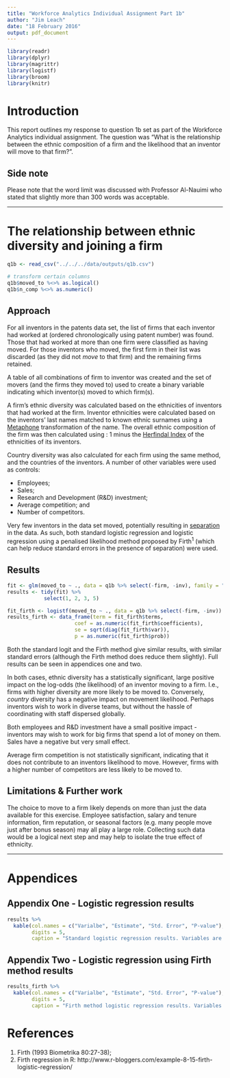 ```yaml
---
title: "Workforce Analytics Individual Assignment Part 1b"
author: "Jim Leach"
date: "18 February 2016"
output: pdf_document
---
```


```r
library(readr)
library(dplyr)
library(magrittr)
library(logistf)
library(broom)
library(knitr)
```

# Introduction

This report outlines my response to question 1b set as part of the Workforce Analytics individual assignment. The question was "What is the relationship between the ethnic composition of a firm and the likelihood that an inventor will move to that firm?".

## Side note

Please note that the word limit was discussed with Professor Al-Nauimi who stated that slightly more than 300 words was acceptable.

***

# The relationship between ethnic diversity and joining a firm

```r
q1b <- read_csv("../../../data/outputs/q1b.csv")

# transform certain columns
q1b$moved_to %<>% as.logical()
q1b$n_comp %<>% as.numeric()
```

## Approach

For all inventors in the patents data set, the list of firms that each inventor had worked at (ordered chronologically using patent number) was found. Those that had worked at more than one firm were classified as having moved. For those inventors who moved, the first firm in their list was discarded (as they did not _move_ to that firm) and the remaining firms retained. 

A table of all combinations of firm to inventor was created and the set of movers (and the firms they moved to) used to create a binary variable indicating which inventor(s) moved to which firm(s). 

A firm's ethnic diversity was calculated based on the ethnicities of inventors that had worked at the firm. Inventor ethnicities were calculated based on the inventors' last names matched to known ethnic surnames using a [Metaphone](https://en.wikipedia.org/wiki/Metaphone) transformation of the name. The overall ethnic composition of the firm was then calculated using \eqref{eq:herf}: 1 minus the [Herfindal Index](https://en.wikipedia.org/wiki/Herfindahl_index) of the ethnicities of its inventors.

\begin{equation} \label{eq:herf}
\begin{split}
\text{Diversity} = 1 - \sum_{i=1}^nr_i^2 \\
r_i = \text{ratio of item i}
\end{split}
\end{equation}

Country diversity was also calculated for each firm using the same method, and the countries of the inventors. A number of other variables were used as controls:

* Employees;
* Sales;
* Research and Development (R&D) investment;
* Average competition; and
* Number of competitors.

Very few inventors in the data set moved, potentially resulting in [separation](http://www.r-bloggers.com/example-8-15-firth-logistic-regression/) in the data. As such, both standard logistic regression and logistic regression using a penalised likelihood method proposed by Firth^1^ (which can help reduce standard errors in the presence of separation) were used. 

## Results

```r
fit <- glm(moved_to ~ ., data = q1b %>% select(-firm, -inv), family = "binomial")
results <- tidy(fit) %>% 
            select(1, 2, 3, 5)
```

```r
fit_firth <- logistf(moved_to ~ ., data = q1b %>% select(-firm, -inv))
results_firth <- data_frame(term = fit_firth$terms,
                      coef = as.numeric(fit_firth$coefficients),
                      se = sqrt(diag(fit_firth$var)),
                      p = as.numeric(fit_firth$prob))
```

Both the standard logit and the Firth method give similar results, with similar standard errors (although the Firth method does reduce them slightly). Full results can be seen in appendices one and two. 

In both cases, ethnic diversity has a statistically significant, large positive impact on the log-odds (the likelihood) of an inventor moving to a firm. I.e., firms with higher diversity are more likely to be moved to. Conversely, _country_ diversity has a negative impact on movement likelihood. Perhaps inventors wish to work in diverse teams, but without the hassle of coordinating with staff dispersed globally. 

Both employees and R&D investment have a small positive impact - inventors may wish to work for big firms that spend a lot of money on them. Sales have a negative but very small effect.

Average firm competition is not statistically significant, indicating that it does not contribute to an inventors likelihood to move.  However, firms with a higher number of competitors are less likely to be moved to.

## Limitations & Further work

The choice to move to a firm likely depends on more than just the data available for this exercise. Employee satisfaction, salary and tenure information, firm reputation, or seasonal factors (e.g. many people move just after bonus season) may all play a large role. Collecting such data would be a logical next step and may help to isolate the true effect of ethnicity.

***

# Appendices

## Appendix One - Logistic regression results

```r
results %>% 
  kable(col.names = c("Varialbe", "Estimate", "Std. Error", "P-value"),
        digits = 5,
        caption = "Standard logistic regression results. Variables are ethnic diversity, country diversity, number of employees, firm sales, firm R&D investment, average competition and number of close competitors. All values are rounded to 5dp.")
```

\pagebreak

## Appendix Two - Logistic regression using Firth method results

```r
results_firth %>% 
  kable(col.names = c("Varialbe", "Estimate", "Std. Error", "P-value"),
        digits = 5,
        caption = "Firth method logistic regression results. Variables are ethnic diversity, country diversity, number of employees, firm sales, firm R&D investment, average competition and number of close competitors. All values are rounded to 5dp.")
```

# References

1. Firth (1993 Biometrika 80:27-38);
2. Firth regression in R: http://www.r-bloggers.com/example-8-15-firth-logistic-regression/